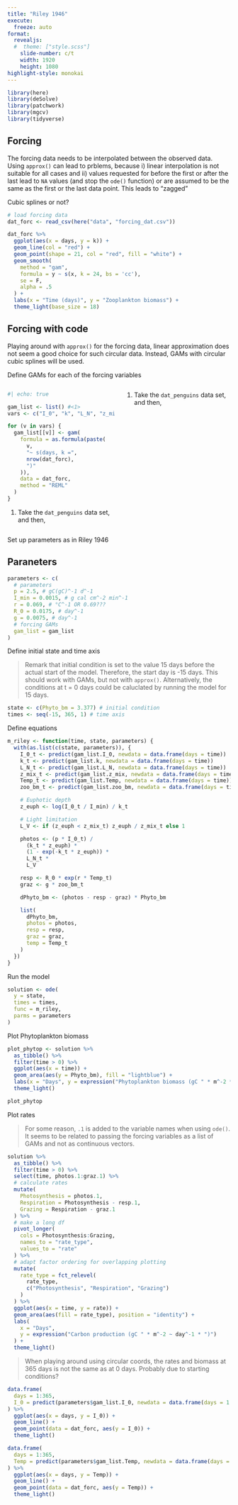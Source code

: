 ```yaml
---
title: "Riley 1946"
execute:
  freeze: auto
format:
  revealjs:
  #  theme: ["style.scss"]
    slide-number: c/t
    width: 1920
    height: 1080
highlight-style: monokai
---
```


```r
library(here)
library(deSolve)
library(patchwork)
library(mgcv)
library(tidyverse)
```

## Forcing

The forcing data needs to be interpolated between the observed data. Using `approx()` can lead to prblems, because i) linear interpolation is not suitable for all cases and ii) values requested for before the first or after the last lead to `NA` values (and stop the `ode()` function) or are assumed to be the same as the first or the last data point. This leads to "zagged"

Cubic splines or not?

```r

# load forcing data
dat_forc <- read_csv(here("data", "forcing_dat.csv"))

dat_forc %>%
  ggplot(aes(x = days, y = k)) +
  geom_line(col = "red") +
  geom_point(shape = 21, col = "red", fill = "white") +
  geom_smooth(
    method = "gam",
    formula = y ~ s(x, k = 24, bs = 'cc'),
    se = F,
    alpha = .5
  ) +
  labs(x = "Time (days)", y = "Zooplankton biomass") +
  theme_light(base_size = 18)


```

## Forcing with code

Playing around with `approx()` for the forcing data, linear approximation does not seem a good choice for such circular data. Instead, GAMs with circular cubic splines will be used.

Define GAMs for each of the forcing variables

::::: columns
::: {.column width="50%"}

```r
#| echo: true

gam_list <- list() #<1>
vars <- c("I_0", "k", "L_N", "z_mix", "Temp", "zoo_bm")

for (v in vars) {
  gam_list[[v]] <- gam(
    formula = as.formula(paste(
      v,
      "~ s(days, k =",
      nrow(dat_forc),
      ")"
    )),
    data = dat_forc,
    method = "REML"
  )
}

```

1.  Take the `dat_penguins` data set, and then,

::: 
::: {.column width="50%"}
1.  Take the `dat_penguins` data set, and then,
:::
:::::

Set up parameters as in Riley 1946

## Paraneters

```r
parameters <- c(
  # parameters
  p = 2.5, # gC(gC)^-1 d^-1
  I_min = 0.0015, # g cal cm^-2 min^-1
  r = 0.069, # °C^-1 OR 0.69???
  R_0 = 0.0175, # day^-1
  g = 0.0075, # day^-1
  # forcing GAMs
  gam_list = gam_list
)
```

Define initial state and time axis

> Remark that initial condition is set to the value 15 days before the actual start of the model. Therefore, the start day is -15 days. This should work with GAMs, but not with `approx()`. Alternatively, the conditions at t = 0 days could be caluclated by running the model for 15 days.

```r
state <- c(Phyto_bm = 3.377) # initial condition
times <- seq(-15, 365, 1) # time axis
```

Define equations

```r
m_riley <- function(time, state, parameters) {
  with(as.list(c(state, parameters)), {
    I_0_t <- predict(gam_list.I_0, newdata = data.frame(days = time))
    k_t <- predict(gam_list.k, newdata = data.frame(days = time))
    L_N_t <- predict(gam_list.L_N, newdata = data.frame(days = time))
    z_mix_t <- predict(gam_list.z_mix, newdata = data.frame(days = time))
    Temp_t <- predict(gam_list.Temp, newdata = data.frame(days = time))
    zoo_bm_t <- predict(gam_list.zoo_bm, newdata = data.frame(days = time))

    # Euphotic depth
    z_euph <- log(I_0_t / I_min) / k_t

    # Light limitation
    L_V <- if (z_euph < z_mix_t) z_euph / z_mix_t else 1

    photos <- (p * I_0_t) /
      (k_t * z_euph) *
      (1 - exp(-k_t * z_euph)) *
      L_N_t *
      L_V

    resp <- R_0 * exp(r * Temp_t)
    graz <- g * zoo_bm_t

    dPhyto_bm <- (photos - resp - graz) * Phyto_bm

    list(
      dPhyto_bm,
      photos = photos,
      resp = resp,
      graz = graz,
      temp = Temp_t
    )
  })
}
```

Run the model

```r
solution <- ode(
  y = state,
  times = times,
  func = m_riley,
  parms = parameters
)
```

Plot Phytoplankton biomass

```r
plot_phytop <- solution %>%
  as_tibble() %>%
  filter(time > 0) %>%
  ggplot(aes(x = time)) +
  geom_area(aes(y = Phyto_bm), fill = "lightblue") +
  labs(x = "Days", y = expression("Phytoplankton biomass (gC " * m^-2 * ")")) +
  theme_light()

plot_phytop
```

Plot rates

> For some reason, `.1` is added to the variable names when using `ode()`. It seems to be related to passing the forcing variables as a list of GAMs and not as continuous vectors.

```r
solution %>%
  as_tibble() %>%
  filter(time > 0) %>%
  select(time, photos.1:graz.1) %>%
  # calculate rates
  mutate(
    Photosynthesis = photos.1,
    Respiration = Photosynthesis - resp.1,
    Grazing = Respiration - graz.1
  ) %>%
  # make a long df
  pivot_longer(
    cols = Photosynthesis:Grazing,
    names_to = "rate_type",
    values_to = "rate"
  ) %>%
  # adapt factor ordering for overlapping plotting
  mutate(
    rate_type = fct_relevel(
      rate_type,
      c("Photosynthesis", "Respiration", "Grazing")
    )
  ) %>%
  ggplot(aes(x = time, y = rate)) +
  geom_area(aes(fill = rate_type), position = "identity") +
  labs(
    x = "Days",
    y = expression("Carbon production (gC " * m^-2 ~ day^-1 * ")")
  ) +
  theme_light()
```

> When playing around using circular coords, the rates and biomass at 365 days is not the same as at 0 days. Probably due to starting conditions?

```r
data.frame(
  days = 1:365,
  I_0 = predict(parameters$gam_list.I_0, newdata = data.frame(days = 1:365))
) %>%
  ggplot(aes(x = days, y = I_0)) +
  geom_line() +
  geom_point(data = dat_forc, aes(y = I_0)) +
  theme_light()
```

```r
data.frame(
  days = 1:365,
  Temp = predict(parameters$gam_list.Temp, newdata = data.frame(days = 1:365))
) %>%
  ggplot(aes(x = days, y = Temp)) +
  geom_line() +
  geom_point(data = dat_forc, aes(y = Temp)) +
  theme_light()
```